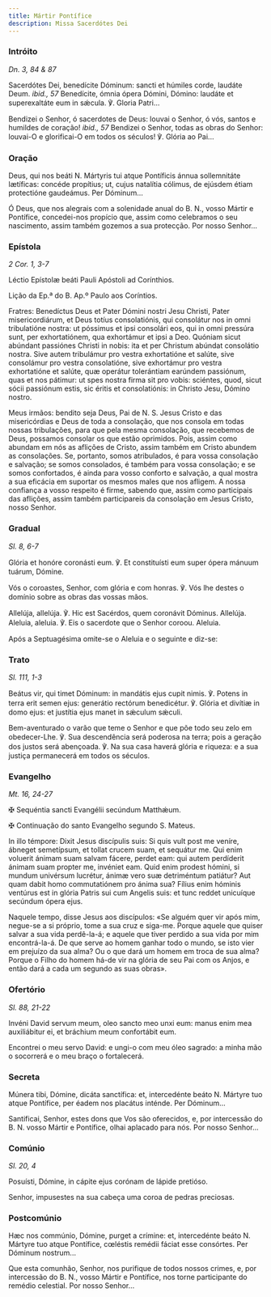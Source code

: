 ```yaml
---
title: Mártir Pontífice
description: Missa Sacerdótes Dei
---
```


### Intróito

<em>Dn. 3, 84 & 87</em>

<div class="side-by-side not-content">

Sacerdótes Dei, benedícite Dóminum: sancti et húmiles corde, laudáte Deum. <em>ibid., 57</em> Benedícite, ómnia ópera Dómini, Dómino: laudáte et superexaltáte eum in sǽcula. ℣. Gloria Patri...

Bendizei o Senhor, ó sacerdotes de Deus: louvai o Senhor, ó vós, santos e humildes de coração! <em>ibid., 57</em> Bendizei o Senhor, todas as obras do Senhor: louvai-O e glorificai-O em todos os séculos! ℣. Glória ao Pai...

</div>

### Oração

<div class="side-by-side not-content">

Deus, qui nos beáti <span class="text-red-500">N.</span> Mártyris tui atque Pontíficis ánnua sollemnitáte lætíficas: concéde propítius; ut, cujus natalítia cólimus, de ejúsdem étiam protectióne gaudeámus. Per Dóminum...

Ó Deus, que nos alegrais com a solenidade anual do B. <span class="text-red-500">N.</span>, vosso Mártir e Pontífice, concedei-nos propício que, assim como celebramos o seu nascimento, assim também gozemos a sua protecção. Por nosso Senhor...

</div>

### Epístola

<em>2 Cor. 1, 3-7</em>

<div class="side-by-side not-content">

Léctio Epístolæ beáti Pauli Apóstoli ad Corínthios.

Lição da Ep.ª do B. Ap.º Paulo aos Coríntios.

Fratres: Benedíctus Deus et Pater Dómini nostri Jesu Christi, Pater misericordiárum, et Deus totíus consolatiónis, qui consolátur nos in omni tribulatióne nostra: ut póssimus et ipsi consolári eos, qui in omni pressúra sunt, per exhortatiónem, qua exhortámur et ipsi a Deo. Quóniam sicut abúndant passiónes Christi in nobis: ita et per Christum abúndat consolátio nostra. Sive autem tribulámur pro vestra exhortatióne et salúte, sive consolámur pro vestra consolatióne, sive exhortámur pro vestra exhortatióne et salúte, quæ operátur tolerántiam earúndem passiónum, quas et nos pátimur: ut spes nostra firma sit pro vobis: sciéntes, quod, sicut sócii passiónum estis, sic éritis et consolatiónis: in Christo Jesu, Dómino nostro.

Meus irmãos: bendito seja Deus, Pai de N. S. Jesus Cristo e das misericórdias e Deus de toda a consolação, que nos consola em todas nossas tribulações, para que pela mesma consolação, que recebemos de Deus, possamos consolar os que estão oprimidos. Pois, assim como abundam em nós as aflições de Cristo, assim também em Cristo abundem as consolações. Se, portanto, somos atribulados, é para vossa consolação e salvação; se somos consolados, é também para vossa consolação; e se somos confortados, é ainda para vosso conforto e salvação, a qual mostra a sua eficácia em suportar os mesmos males que nos afligem. A nossa confiança a vosso respeito é firme, sabendo que, assim como participais das aflições, assim também participareis da consolação em Jesus Cristo, nosso Senhor.

</div>

### Gradual

<em>Sl. 8, 6-7</em>

<div class="side-by-side not-content">

Glória et honóre coronásti eum. ℣. Et constituísti eum super ópera mánuum tuárum, Dómine.

Vós o coroastes, Senhor, com glória e com honras. ℣. Vós lhe destes o domínio sobre as obras das vossas mãos.

Allelúja, allelúja. ℣. Hic est Sacérdos, quem coronávit Dóminus. Allelúja. Aleluia, aleluia. ℣. Eis o sacerdote que o Senhor coroou. Aleluia.

</div>

<aside>Após a Septuagésima omite-se o Aleluia e o seguinte e diz-se:</aside>

### Trato

<em>Sl. 111, 1-3</em>

<div class="side-by-side not-content">

Beátus vir, qui timet Dóminum: in mandátis ejus cupit nimis. ℣. Potens in terra erit semen ejus: generátio rectórum benedicétur. ℣. Glória et divítiæ in domo ejus: et justítia ejus manet in sǽculum sǽculi.

Bem-aventurado o varão que teme o Senhor e que põe todo seu zelo em obedecer-Lhe. ℣. Sua descendência será poderosa na terra; pois a geração dos justos será abençoada. ℣. Na sua casa haverá glória e riqueza: e a sua justiça permanecerá em todos os séculos.

</div>

### Evangelho

<em>Mt. 16, 24-27</em>

<div class="side-by-side not-content">

<span class="cross text-red-500">✠</span> Sequéntia sancti Evangélii secúndum Matthǽum.

<span class="cross text-red-500">✠</span> Continuação do santo Evangelho segundo S. Mateus.

In illo témpore: Dixit Jesus discípulis suis: Si quis vult post me veníre, ábneget semetípsum, et tollat crucem suam, et sequátur me. Qui enim voluerit ánimam suam salvam fácere, perdet eam: qui autem perdíderit ánimam suam propter me, invéniet eam. Quid enim prodest hómini, si mundum univérsum lucrétur, ánimæ vero suæ detriméntum patiátur? Aut quam dabit homo commutatiónem pro ánima sua? Fílius enim hóminis ventúrus est in glória Patris sui cum Angelis suis: et tunc reddet unicuíque secúndum ópera ejus.

Naquele tempo, disse Jesus aos discípulos: «Se alguém quer vir após mim, negue-se a si próprio, tome a sua cruz e siga-me. Porque aquele que quiser salvar a sua vida perdê-la-á; e aquele que tiver perdido a sua vida por mim encontrá-la-á. De que serve ao homem ganhar todo o mundo, se isto vier em prejuízo da sua alma? Ou o que dará um homem em troca de sua alma? Porque o Filho do homem há-de vir na glória de seu Pai com os Anjos, e então dará a cada um segundo as suas obras».

</div>

### Ofertório

<em>Sl. 88, 21-22</em>

<div class="side-by-side not-content">

Invéni David servum meum, oleo sancto meo unxi eum: manus enim mea auxiliábitur ei, et bráchium meum confortábit eum.

Encontrei o meu servo David: e ungi-o com meu óleo sagrado: a minha mão o socorrerá e o meu braço o fortalecerá.

</div>

### Secreta

<div class="side-by-side not-content">

Múnera tibi, Dómine, dicáta sanctífica: et, intercedénte beáto <span class="text-red-500">N.</span> Mártyre tuo atque Pontífice, per éadem nos placátus inténde. Per Dóminum...

Santificai, Senhor, estes dons que Vos são oferecidos, e, por intercessão do B. <span class="text-red-500">N.</span> vosso Mártir e Pontífice, olhai aplacado para nós. Por nosso Senhor...

</div>

### Comúnio

<em>Sl. 20, 4</em>

<div class="side-by-side not-content">

Posuísti, Dómine, in cápite ejus corónam de lápide pretióso.

Senhor, impusestes na sua cabeça uma coroa de pedras preciosas.

</div>

### Postcomúnio

<div class="side-by-side not-content">

Hæc nos commúnio, Dómine, purget a crímine: et, intercedénte beáto <span class="text-red-500">N.</span> Mártyre tuo atque Pontífice, cœléstis remédii fáciat esse consórtes. Per Dóminum nostrum...

Que esta comunhão, Senhor, nos purifique de todos nossos crimes, e, por intercessão do B. <span class="text-red-500">N.</span>, vosso Mártir e Pontífice, nos torne participante do remédio celestial. Por nosso Senhor...

</div>
